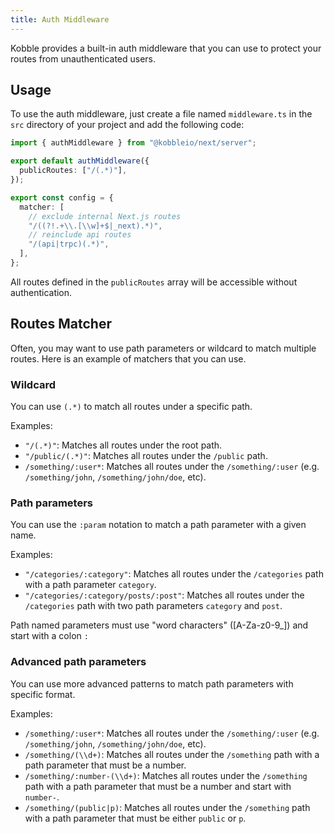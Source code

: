```yaml
---
title: Auth Middleware
---
```


Kobble provides a built-in auth middleware that you can use to protect your routes from unauthenticated users.

## Usage

To use the auth middleware, just create a file named `middleware.ts` in the `src` directory of your project and add the following code:

```typescript
import { authMiddleware } from "@kobbleio/next/server";

export default authMiddleware({
  publicRoutes: ["/(.*)"],
});

export const config = {
  matcher: [
    // exclude internal Next.js routes
    "/((?!.+\\.[\\w]+$|_next).*)",
    // reinclude api routes
    "/(api|trpc)(.*)",
  ],
};

```

All routes defined in the `publicRoutes` array will be accessible without authentication.

## Routes Matcher

Often, you may want to use path parameters or wildcard to match multiple routes. Here is an example of matchers that you can use.

### Wildcard

You can use `(.*)` to match all routes under a specific path.

Examples:

- `"/(.*)"`: Matches all routes under the root path.
- `"/public/(.*)"`: Matches all routes under the `/public` path.
- `/something/:user*`: Matches all routes under the `/something/:user` (e.g. `/something/john`, `/something/john/doe`, etc).

### Path parameters

You can use the `:param` notation to match a path parameter with a given name.

Examples:

- `"/categories/:category"`: Matches all routes under the `/categories` path with a path parameter `category`.
- `"/categories/:category/posts/:post"`: Matches all routes under the `/categories` path with two path parameters `category` and `post`.

<Note>Path named parameters must use "word characters" ([A-Za-z0-9_]) and start with a colon `:`</Note>

### Advanced path parameters

You can use more advanced patterns to match path parameters with specific format.

Examples:

- `/something/:user*`: Matches all routes under the `/something/:user` (e.g. `/something/john`, `/something/john/doe`, etc).
- `/something/(\\d+)`: Matches all routes under the `/something` path with a path parameter that must be a number.
- `/something/:number-(\\d+)`: Matches all routes under the `/something` path with a path parameter that must be a number and start with `number-`.
- `/something/(public|p)`: Matches all routes under the `/something` path with a path parameter that must be either `public` or `p`.



